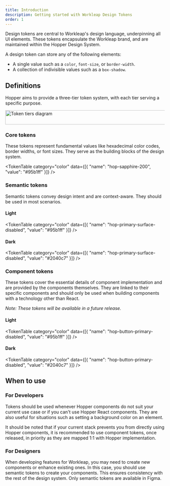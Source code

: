 ```yaml
---
title: Introduction
description: Getting started with Workleap Design Tokens
order: 1
---
```


Design tokens are central to Workleap's design language, underpinning all UI elements. These tokens encapsulate the Workleap brand, and are maintained within the Hopper Design System.

A design token can store any of the following elements:

- A single value such as a `color`, `font-size`, or `border-width`.
- A collection of indivisible values such as a `box-shadow`.

## Definitions

Hopper aims to provide a three-tier token system, with each tier serving a specific purpose.

<Card>
    <Image src="https://cdn.platform.workleap.com/hopper/webdoc/token-details.png" width="654" height="45" alt="Token tiers diagram" />
</Card>

### Core tokens

These tokens represent fundamental values like hexadecimal color codes, border widths, or font sizes. They serve as the building blocks of the design system.

<TokenTable category="color" data={[{
    "name": "hop-sapphire-200",
    "value": "#95b1ff"
}]} />

### Semantic tokens

Semantic tokens convey design intent and are context-aware. They should be used in most scenarios.

#### Light

<TokenTable category="color" data={[{
    "name": "hop-primary-surface-disabled",
    "value": "#95b1ff"
}]} />

#### Dark

<TokenTable category="color" data={[{
    "name": "hop-primary-surface-disabled",
    "value": "#2040c7"
}]} />

### Component tokens

These tokens cover the essential details of component implementation and are provided by the components themselves. They are linked to their specific components and should only be used when building components with a technology other than React.

_Note: These tokens will be available in a future release._

#### Light

<TokenTable category="color" data={[{
    "name": "hop-button-primary-disabled",
    "value": "#95b1ff"
}]} />

#### Dark

<TokenTable category="color" data={[{
    "name": "hop-button-primary-disabled",
    "value": "#2040c7"
}]} />

## When to use

### For Developers

Tokens should be used whenever Hopper components do not suit your current use case or if you can't use Hopper React components. They are also useful for situations such as setting a background color on an element.

It should be noted that if your current stack prevents you from directly using Hopper components, it is recommended to use component tokens, once released, in priority as they are mapped 1:1 with Hopper implementation.

### For Designers

When developing features for Workleap, you may need to create new components or enhance existing ones. In this case, you should use semantic tokens to create your components. This ensures consistency with the rest of the design system. Only semantic tokens are available in Figma.
